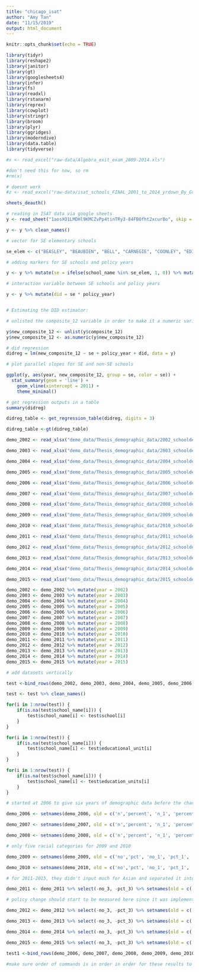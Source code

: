 ```yaml
---
title: "chicago_isat"
author: "Amy Tan"
date: "11/15/2019"
output: html_document
---
```


```r
knitr::opts_chunk$set(echo = TRUE)

library(tidyr)
library(reshape2)
library(janitor)
library(gt)
library(googlesheets4)
library(infer)
library(fs)
library(readxl)
library(rstanarm)
library(reprex)
library(cowplot)
library(stringr)
library(broom)
library(plyr)
library(ggridges)
library(moderndive)
library(data.table)
library(tidyverse)
```

```r
#x <- read_excel("raw-data/Algebra_exit_exam_2009-2014.xls")

#don't need this for now, so rm
#rm(x)

# doesnt work
#z <- read_excel("raw-data/isat_schools_FINAL_2001_to_2014_yrdown_By_Grade_wELL_Official_20140828")

sheets_deauth()

# reading in ISAT data via google sheets
y <- read_sheet("1aosXO1LMDHl9KMCZvPp4tinTRy3-84FBOfht2xcurBo", skip = 1)

y <- y %>% clean_names() 

```

```r

# vector for SE elementary schools

se_elem <- c("BEASLEY", "BEAUBIEN", "BELL", "CARNEGIE", "COONLEY", "EDISON, T", "KELLER", "LENART", "MCPHERSON", "NATIONAL TEACHERS", "PRITZKER", "GREELEY", "OROZCO", "PULASKI", "BRONZEVILLE LTHOUSE CHTR CAMPUS", "DECATUR", "MCDADE", "POE", "SKINNER", "SKINNER NORTH")

# adding markers for SE schools and policy years

y <- y %>% mutate(se = ifelse(school_name %in% se_elem, 1, 0)) %>% mutate(policy_year = ifelse(year >2010, 1, 0))

# interaction variable between SE schools and policy years

y <- y %>% mutate(did = se * policy_year)


# Estimating the DID estimator:

# unlisted the composite_12 variable in order to make it a numeric variable 

y$new_composite_12 <- unlist(y$composite_12)
y$new_composite_12 <- as.numeric(y$new_composite_12)

# did regression
didreg = lm(new_composite_12 ~ se + policy_year + did, data = y)

# plot parallel slopes for SE and non-SE schools

ggplot(y, aes(year, new_composite_12, group = se, color = se)) +
  stat_summary(geom = 'line') +
    geom_vline(xintercept = 2011) +
    theme_minimal()

# get regression outputs in a table
summary(didreg)

didreg_table <- get_regression_table(didreg, digits = 3)

didreg_table <-gt(didreg_table)

```
```r


demo_2002 <- read_xlsx("demo_data/Thesis_demographic_data/2002_schooldemo.xlsx", skip = 1, col_names = TRUE, col_types = "text") %>% clean_names()

demo_2003 <- read_xlsx("demo_data/Thesis_demographic_data/2003_schooldemo.xlsx", skip = 1, col_names = TRUE, col_types = "text")

demo_2004 <- read_xlsx("demo_data/Thesis_demographic_data/2004_schooldemo.xlsx", skip = 1, col_names = TRUE, col_types = "text")

demo_2005 <- read_xlsx("demo_data/Thesis_demographic_data/2005_schooldemo.xlsx", skip = 1, col_names = TRUE, col_types = "text")

demo_2006 <- read_xlsx("demo_data/Thesis_demographic_data/2006_schooldemo.xlsx", skip = 1, col_names = TRUE, col_types = "text") %>% clean_names()

demo_2007 <- read_xlsx("demo_data/Thesis_demographic_data/2007_schooldemo.xlsx", skip = 1, col_names = TRUE, col_types = "text") %>% clean_names()

demo_2008 <- read_xlsx("demo_data/Thesis_demographic_data/2008_schooldemo.xlsx", skip = 1, col_names = TRUE, col_types = "text") %>% clean_names()

demo_2009 <- read_xlsx("demo_data/Thesis_demographic_data/2009_schooldemo.xlsx", skip = 1, col_names = TRUE, col_types = "text") %>% clean_names()

demo_2010 <- read_xlsx("demo_data/Thesis_demographic_data/2010_schooldemo.xlsx", skip = 1, col_names = TRUE, col_types = "text") %>% clean_names()

demo_2011 <- read_xlsx("demo_data/Thesis_demographic_data/2011_schooldemo.xlsx", skip = 1, col_names = TRUE, col_types = "text") %>% clean_names()

demo_2012 <- read_xlsx("demo_data/Thesis_demographic_data/2012_schooldemo.xlsx", skip = 1, col_names = TRUE, col_types = "text") %>% clean_names()

demo_2013 <- read_xlsx("demo_data/Thesis_demographic_data/2013_schooldemo.xlsx", skip = 1, col_names = TRUE, col_types = "text") %>% clean_names()

demo_2014 <- read_xlsx("demo_data/Thesis_demographic_data/2014_schooldemo.xlsx", skip = 1, col_names = TRUE, col_types = "text") %>% clean_names()

demo_2015 <- read_xlsx("demo_data/Thesis_demographic_data/2015_schooldemo.xlsx", skip = 1, col_names = TRUE, col_types = "text") %>% clean_names()

demo_2002 <- demo_2002 %>% mutate(year = 2002)
demo_2003 <- demo_2003 %>% mutate(year = 2003)
demo_2004 <- demo_2004 %>% mutate(year = 2004)
demo_2005 <- demo_2005 %>% mutate(year = 2005)
demo_2006 <- demo_2006 %>% mutate(year = 2006)
demo_2007 <- demo_2007 %>% mutate(year = 2007)
demo_2008 <- demo_2008 %>% mutate(year = 2008)
demo_2009 <- demo_2009 %>% mutate(year = 2009)
demo_2010 <- demo_2010 %>% mutate(year = 2010)
demo_2011 <- demo_2011 %>% mutate(year = 2011)
demo_2012 <- demo_2012 %>% mutate(year = 2012)
demo_2013 <- demo_2013 %>% mutate(year = 2013)
demo_2014 <- demo_2014 %>% mutate(year = 2014)
demo_2015 <- demo_2015 %>% mutate(year = 2015)

```

```r
# add datasets vertically 

test <-bind_rows(demo_2002, demo_2003, demo_2004, demo_2005, demo_2006, demo_2007, demo_2008, demo_2009, demo_2010, demo_2011, demo_2012, demo_2013, demo_2014, demo_2015)

test <- test %>% clean_names()

for(i in 1:nrow(test)) {
	if(is.na(test$school_name[i])) {
		test$school_name[i] <- test$school[i]
	}
}

for(i in 1:nrow(test)) {
	if(is.na(test$school_name[i])) {
		test$school_name[i] <- test$educational_unit[i]
	}
}

for(i in 1:nrow(test)) {
	if(is.na(test$school_name[i])) {
		test$school_name[i] <- test$education_units[i]
	}
}


```

```r

# started at 2006 to give six years of demographic data before the change was implemented in the 2012-ending year

demo_2006 <- setnames(demo_2006, old = c('n','percent', 'n_1', 'percent_1', 'n_2', 'percent_2', 'n_3', 'percent_3', 'n_4', 'percent_4', 'n_5', 'percent_5', 'n_6', 'percent_6', 'n_7', 'percent_7', 'n_8', 'percent_8', 'n_9', 'percent_9', 'n_10', 'percent_10'), new = c('n_white','percent_white', 'n_afam', 'percent_afam', 'n_natam', 'percent_natam', 'n_asian', 'percent_asian', 'n_hisp', 'percent_hisp', 'n_multi', 'percent_multi', 'n_mexican', 'percent_mexican', 'n_pr', 'percent_pr', 'n_cuban', 'percent_cuban', 'n_otherhisp', 'percent_otherhisp', 'n_multihisp', 'percent_multihisp'))

demo_2007 <- setnames(demo_2007, old = c('n','percent', 'n_1', 'percent_1', 'n_2', 'percent_2', 'n_3', 'percent_3', 'n_4', 'percent_4', 'n_5', 'percent_5', 'n_6', 'percent_6', 'n_7', 'percent_7', 'n_8', 'percent_8', 'n_9', 'percent_9', 'n_10', 'percent_10'), new = c('n_white','percent_white', 'n_afam', 'percent_afam', 'n_natam', 'percent_natam', 'n_asian', 'percent_asian', 'n_hisp', 'percent_hisp', 'n_multi', 'percent_multi', 'n_mexican', 'percent_mexican', 'n_pr', 'percent_pr', 'n_cuban', 'percent_cuban', 'n_otherhisp', 'percent_otherhisp', 'n_multihisp', 'percent_multihisp'))

demo_2008 <- setnames(demo_2008, old = c('n','percent', 'n_1', 'percent_1', 'n_2', 'percent_2', 'n_3', 'percent_3', 'n_4', 'percent_4', 'n_5', 'percent_5', 'n_6', 'percent_6', 'n_7', 'percent_7', 'n_8', 'percent_8', 'n_9', 'percent_9', 'n_10', 'percent_10'), new = c('n_white','percent_white', 'n_afam', 'percent_afam', 'n_natam', 'percent_natam', 'n_asian', 'percent_asian', 'n_hisp', 'percent_hisp', 'n_multi', 'percent_multi', 'n_mexican', 'percent_mexican', 'n_pr', 'percent_pr', 'n_cuban', 'percent_cuban', 'n_otherhisp', 'percent_otherhisp', 'n_multihisp', 'percent_multihisp'))

# only five racial categories for 2009 and 2010

demo_2009 <- setnames(demo_2009, old = c('no','pct', 'no_1', 'pct_1', 'no_2', 'pct_2', 'no_3', 'pct_3', 'no_4', 'pct_4'), new = c('n_white','percent_white', 'n_afam', 'percent_afam', 'n_natam', 'percent_natam', 'n_asian', 'percent_asian', 'n_hisp', 'percent_hisp'))

demo_2010 <- setnames(demo_2010, old = c('no','pct', 'no_1', 'pct_1', 'no_2', 'pct_2', 'no_3', 'pct_3', 'no_4', 'pct_4'), new = c('n_white','percent_white', 'n_afam', 'percent_afam', 'n_natam', 'percent_natam', 'n_asian', 'percent_asian', 'n_hisp', 'percent_hisp'))

# for 2011-2015, they didn't input much for Asian and separated it into two categories: Asian and Hawaiian/Pacific Islander

demo_2011 <- demo_2011 %>% select(-no_3, -pct_3) %>% setnames(old = c('no','pct', 'no_1', 'pct_1', 'no_2', 'pct_2','no_4', 'pct_4', 'no_5', 'pct_5', 'no_6', 'pct_6', 'no_7', 'pct_7', 'no_8', 'pct_8'), new = c('n_white','percent_white', 'n_afam', 'percent_afam', 'n_natam', 'percent_natam', 'n_hisp', 'percent_hisp', 'n_multi', 'percent_multi', 'n_asian', 'percent_asian', 'n_hawpac', 'percent_hawpac', 'n_na', 'percent_na'))

# policy change should start to be measured here since it was implemented in August 2011, so first calendar year the policy was in effect is demo_2012

demo_2012 <- demo_2012 %>% select(-no_3, -pct_3) %>% setnames(old = c('no','pct', 'no_1', 'pct_1', 'no_2', 'pct_2','no_4', 'pct_4', 'no_5', 'pct_5', 'no_6', 'pct_6', 'no_7', 'pct_7', 'no_8', 'pct_8'), new = c('n_white','percent_white', 'n_afam', 'percent_afam', 'n_natam', 'percent_natam', 'n_hisp', 'percent_hisp', 'n_multi', 'percent_multi', 'n_asian', 'percent_asian', 'n_hawpac', 'percent_hawpac', 'n_na', 'percent_na'))

demo_2013 <- demo_2013 %>% select(-no_3, -pct_3) %>% setnames(old = c('no','pct', 'no_1', 'pct_1', 'no_2', 'pct_2','no_4', 'pct_4', 'no_5', 'pct_5', 'no_6', 'pct_6', 'no_7', 'pct_7', 'no_8', 'pct_8'), new = c('n_white','percent_white', 'n_afam', 'percent_afam', 'n_natam', 'percent_natam', 'n_hisp', 'percent_hisp', 'n_multi', 'percent_multi', 'n_asian', 'percent_asian', 'n_hawpac', 'percent_hawpac', 'n_na', 'percent_na'))

demo_2014 <- demo_2014 %>% select(-no_3, -pct_3) %>% setnames(old = c('no','pct', 'no_1', 'pct_1', 'no_2', 'pct_2','no_4', 'pct_4', 'no_5', 'pct_5', 'no_6', 'pct_6', 'no_7', 'pct_7', 'no_8', 'pct_8'), new = c('n_white','percent_white', 'n_afam', 'percent_afam', 'n_natam', 'percent_natam', 'n_hisp', 'percent_hisp', 'n_multi', 'percent_multi', 'n_asian', 'percent_asian', 'n_hawpac', 'percent_hawpac', 'n_na', 'percent_na'))

demo_2015 <- demo_2015 %>% select(-no_3, -pct_3) %>% setnames(old = c('no','pct', 'no_1', 'pct_1', 'no_2', 'pct_2','no_4', 'pct_4', 'no_5', 'pct_5', 'no_6', 'pct_6', 'no_7', 'pct_7', 'no_8', 'pct_8'), new = c('n_white','percent_white', 'n_afam', 'percent_afam', 'n_natam', 'percent_natam', 'n_hisp', 'percent_hisp', 'n_multi', 'percent_multi', 'n_asian', 'percent_asian', 'n_hawpac', 'percent_hawpac', 'n_na', 'percent_na'))

test1 <-bind_rows(demo_2006, demo_2007, demo_2008, demo_2009, demo_2010, demo_2011, demo_2012, demo_2013, demo_2014, demo_2015)

#make sure order of commands is in order in order for these results to be replicated after cleaning the environment

```

